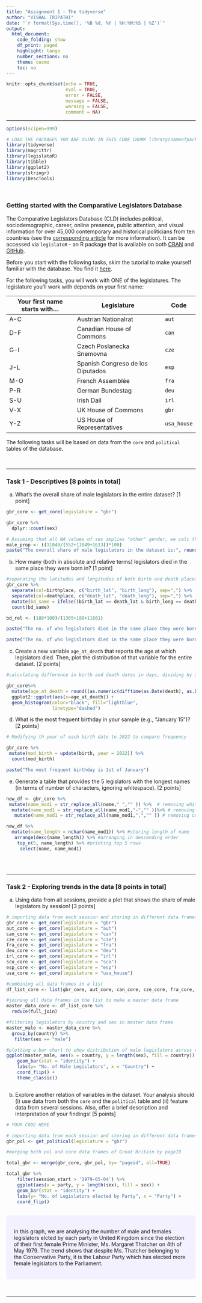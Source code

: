 ```yaml
---
title: "Assignment 1 - The tidyverse"
author: "VISHAL TRIPATHI"
date: "`r format(Sys.time(), '%B %d, %Y | %H:%M:%S | %Z')`"
output:
  html_document:
    code_folding: show
    df_print: paged
    highlight: tango
    number_sections: no
    theme: cosmo
    toc: no
---
```

  
<style>
div.answer {background-color:#f3f0ff; border-radius: 5px; padding: 20px;}
</style>

```r
knitr::opts_chunk$set(echo = TRUE,
                      eval = TRUE,
                      error = FALSE,
                      message = FALSE,
                      warning = FALSE,
                      comment = NA)
```

<!-- Do not forget to input your Github username in the YAML configuration up there --> 

***

```r

options(scipen=999)

# LOAD THE PACKAGES YOU ARE USING IN THIS CODE CHUNK library(nameofpackage)
library(tidyverse)
library(magrittr)
library(legislatoR)
library(tibble)
library(ggplot2)
library(stringr)
library(DescTools)
```

<br>

### Getting started with the Comparative Legislators Database

The Comparative Legislators Database (CLD) includes political, sociodemographic, career, online presence, public attention, and visual information for over 45,000 contemporary and historical politicians from ten countries (see the [corresponding article](https://www.cambridge.org/core/journals/british-journal-of-political-science/article/comparative-legislators-database/D28BB58A8B2C08C8593DB741F42C18B2) for more information). It can be accessed via `legislatoR` - an R package that is available on both [CRAN](https://cran.r-project.org/web/packages/legislatoR/index.html) and [GitHub](https://github.com/saschagobel/legislatoR).

Before you start with the following tasks, skim the tutorial to make yourself familiar with the database. You find it [here](https://cran.r-project.org/web/packages/legislatoR/vignettes/legislatoR.html).

For the following tasks, you will work with ONE of the legislatures. The legislature you'll work with depends on your first name:

| Your first name starts with... | Legislature | Code |
|---------|-------|-------|
| A-C | Austrian Nationalrat | `aut` |
| D-F | Canadian House of Commons | `can` |
| G-I | Czech Poslanecka Snemovna | `cze` |
| J-L | Spanish Congreso de los Diputados | `esp` |
| M-O | French Assemblée | `fra` |
| P-R | German Bundestag | `deu` |
| S-U | Irish Dail | `irl` |
| V-X | UK House of Commons | `gbr` |
| Y-Z | US House of Representatives  | `usa_house` |

The following tasks will be based on data from the `core` and `political` tables of the database.

<br>

***

### Task 1 - Descriptives [8 points in total]

a) What's the overall share of male legislators in the entire dataset? [1 point]

```r
gbr_core <- get_core(legislature = "gbr")

gbr_core %>%
  dplyr::count(sex)

# Assuming that all NA values of sex implies "other" gender, we calc the male proportion
male_prop <- ((11049/(552+11049+1613))*100)
paste("The overall share of male legislators in the dataset is:", round(male_prop,2), "%")


```

b) How many (both in absolute and relative terms) legislators died in the same place they were born in? [1 point]

```r

#separating the latitudes and longitudes of both birth and death places, then counting exact matches 
gbr_core %>% 
  separate(col=birthplace, c("birth_lat", "birth_long"), sep=",") %>%
  separate(col=deathplace, c("death_lat", "death_long"), sep=",") %>%
  mutate(bd_same = ifelse((birth_lat == death_lat & birth_long == death_long), 1, 0)) %>%
  count(bd_same)

bd_rel <- (188*100)/(1365+188+11661)

paste("The no. of who legislators died in the same place they were born in - in ABSOLUTE terms:", 188)

paste("The no. of who legislators died in the same place they were born in - in RELATIVE terms:", round(bd_rel,2))

```

c) Create a new variable `age_at_death` that reports the age at which legislators died. Then, plot the distribution of that variable for the entire dataset. [2 points]

```r

#calculating difference in birth and death dates in days, dividing by 365 and then rounding off

gbr_core%>% 
  mutate(age_at_death = round((as.numeric(difftime(as.Date(death), as.Date(birth), unit="days"))/365),0)) %>% 
  ggplot2::ggplot(aes(x=age_at_death)) + 
  geom_histogram(color="black", fill="lightblue",
                 linetype="dashed")

```

d) What is the most frequent birthday in your sample (e.g., “January 15")? [2 points]

```r
# Modifying th year of each birth date to 2022 to compare frequency

gbr_core %>%
 mutate(mod_birth = update(birth, year = 2022)) %>%
  count(mod_birth)

paste("The most frequent birthday is 1st of January")
```

e) Generate a table that provides the 5 legislators with the longest names (in terms of number of characters, ignoring whitespace). [2 points]

```r

new_df <- gbr_core %>%
 mutate(name_mod1 = str_replace_all(name," ","" )) %>%  # removing white spaces
  mutate(name_mod1 = str_replace_all(name_mod1,"-","" ))%>% # removing dashes
   mutate(name_mod1 = str_replace_all(name_mod1,",","" )) # removing commas

new_df %>%
  mutate(name_length = nchar(name_mod1)) %>% #storing length of name
   arrange(desc(name_length)) %>% #arranging in descending order
    top_n(5, name_length) %>% #printing top 5 rows
     select(name, name_mod1)



```

<br>

***

### Task 2 - Exploring trends in the data [8 points in total]

a) Using data from all sessions, provide a plot that shows the share of male legislators by session! [3 points]

```r
# importing data from each session and storing in different data frames
gbr_core <- get_core(legislature = "gbr")
aut_core <- get_core(legislature = "aut")
can_core <- get_core(legislature = "can")
cze_core <- get_core(legislature = "cze")
fra_core <- get_core(legislature = "fra")
deu_core <- get_core(legislature = "deu")
irl_core <- get_core(legislature = "irl")
sco_core <- get_core(legislature = "sco")
esp_core <- get_core(legislature = "esp")
usa_core <- get_core(legislature = "usa_house")

#combining all data frames in a list
df_list_core <- list(gbr_core, aut_core, can_core, cze_core, fra_core, deu_core, irl_core, sco_core, esp_core, usa_core)

#joining all data frames in the list to make a master data frame
master_data_core <- df_list_core %>% 
  reduce(full_join)

#filtering legislators by country and sex in master data frame
master_male <- master_data_core %>%
  group_by(country) %>%
   filter(sex == "male") 

#plotting a bar chart to show distribution of male legislators across countries
ggplot(master_male, aes(x = country, y = length(sex), fill = country)) +
    geom_bar(stat = "identity") +
    labs(y= "No. of Male Legislators", x = "Country") +
    coord_flip() +
    theme_classic()



```

b) Explore another relation of variables in the dataset. Your analysis should (i) use data from both the `core` and the `political` table and (ii) feature data from several sessions. Also, offer a brief description and interpretation of your findings! [5 points]

```r
# YOUR CODE HERE

# importing data from each session and storing in different data frames
gbr_pol <- get_political(legislature = "gbr")

#merging both pol and core data frames of Great Britain by pageID

total_gbr <- merge(gbr_core, gbr_pol, by= "pageid", all=TRUE)

total_gbr %>%
    filter(session_start > '1979-05-04') %>%
    ggplot(aes(x = party, y = length(sex), fill = sex)) +
    geom_bar(stat = "identity") +
    labs(y= "No. of Legislators elected by Party", x = "Party") +
    coord_flip()
   

```

<div class = "answer">

In this graph, we are analysing the number of male and females legislators elcted by each party in United Kingdom since the election of their first female Prime Minister, Ms. Margaret Thatcher on 4th of May 1979. The trend shows that despite Ms. Thatcher belonging to the Conservative Party, it is the Labour Party which has elected more female legislators to the Parliament.

</div>

<br>

***



